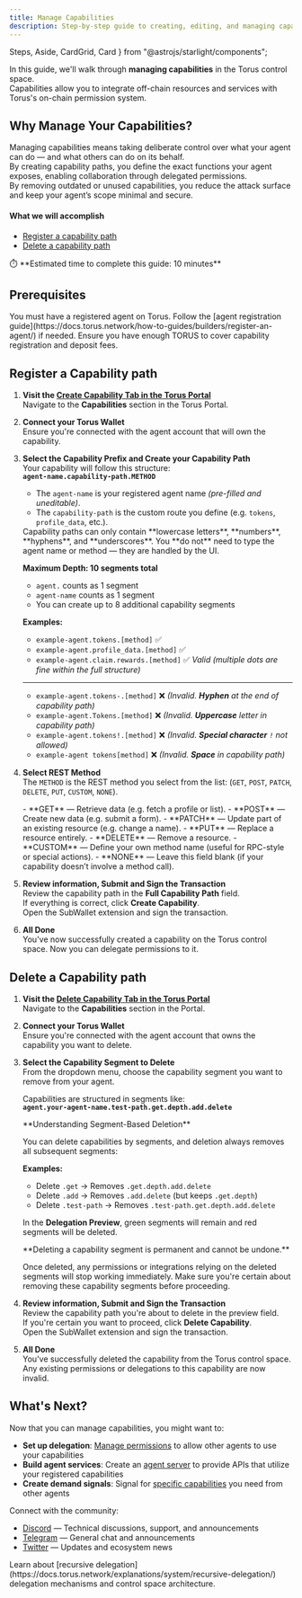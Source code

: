 ```yaml
---
title: Manage Capabilities
description: Step-by-step guide to creating, editing, and managing capabilities in the Torus control space.
---
```


  Steps,
  Aside,
  CardGrid,
  Card
} from "@astrojs/starlight/components";


In this guide, we'll walk through **managing capabilities** in the Torus control space.  
Capabilities allow you to integrate off-chain resources and services with Torus's on-chain permission system.

## Why Manage Your Capabilities?

Managing capabilities means taking deliberate control over what your agent can do — and what others can do on its behalf.  
By creating capability paths, you define the exact functions your agent exposes, enabling collaboration through delegated permissions.  
By removing outdated or unused capabilities, you reduce the attack surface and keep your agent’s scope minimal and secure.


#### What we will accomplish

- [Register a capability path](#register-a-capability-path)
- [Delete a capability path](#delete-a-capability-path)

<Aside>
⏱️ **Estimated time to complete this guide: 10 minutes**
</Aside>

## Prerequisites

<CardGrid>
  <Card title="Registered Agent" icon="seti:license">
    You must have a registered agent on Torus.
    Follow the [agent registration guide](https://docs.torus.network/how-to-guides/builders/register-an-agent/) if needed.
  </Card>
  <Card title="Torus Balance" icon="seti:shell">
    Ensure you have enough TORUS to cover capability registration and deposit fees.
  </Card>
</CardGrid>

## Register a Capability path

<Steps>

1. **Visit the [Create Capability Tab in the Torus Portal](https://portal.torus.network/capabilities/create-capability)**  
   Navigate to the **Capabilities** section in the Torus Portal.

2. **Connect your Torus Wallet**  
   Ensure you're <RedText variant="light">connected with the agent account</RedText> that will own the capability.

3. **Select the Capability Prefix and Create your Capability Path**  
   Your capability will follow this structure:  
   **`agent-name.capability-path.METHOD`**

   - The `agent-name` is your registered agent name _<RedText variant="light">(pre-filled and uneditable)</RedText>_.
   - The `capability-path` is the custom route you define (e.g. `tokens`, `profile_data`, etc.).
 
    <Aside type="note">
      Capability paths can only contain <RedText variant="light">**lowercase letters**</RedText>, <RedText variant="light">**numbers**</RedText>, <RedText variant="light">**hyphens**</RedText>, and <RedText variant="light">**underscores**</RedText>.  
      You **do not** need to type the agent name or method — they are handled by the UI.

      **Maximum Depth: 10 segments total**
      - `agent.` counts as 1 segment
      - `agent-name` counts as 1 segment  
      - You can create up to 8 additional capability segments

      **Examples:**

      - `example-agent.tokens.[method]` ✅   
      - `example-agent.profile_data.[method]` ✅  
      - `example-agent.claim.rewards.[method]` ✅ _Valid (multiple dots are fine within the full structure)_
      ---


      - `example-agent.tokens-.[method]` ❌ _(Invalid. **Hyphen** at the end of capability path)_
      - `example-agent.Tokens.[method]` ❌  _(Invalid. **Uppercase** letter in capability path)_
      - `example-agent.tokens!.[method]` ❌ _(Invalid. **Special character** `!` not allowed)_
      - `example-agent tokens[method]` ❌ _(Invalid. **Space** in capability path)_
    </Aside>
  

4. **Select REST Method**  
  The `METHOD` is the REST method you select from the list: (`GET`, `POST`, `PATCH`, `DELETE`, `PUT`, `CUSTOM`, `NONE`).   
      <Aside>
        - **GET** — Retrieve data (e.g. fetch a profile or list).
        - **POST** — Create new data (e.g. submit a form).
        - **PATCH** — Update part of an existing resource (e.g. change a name).
        - **PUT** — Replace a resource entirely.
        - **DELETE** — Remove a resource.
        - **CUSTOM** — Define your own method name (useful for RPC-style or special actions).
        - **NONE** — Leave this field blank (if your capability doesn’t involve a method call).
      </Aside>

5. **Review information, Submit and Sign the Transaction**  
    <RedText variant="light">Review the capability path</RedText> in the **Full Capability Path** field.   
    If everything is correct, click **Create Capability**.   
    Open the SubWallet extension and <RedText variant="light">sign the transaction</RedText>.   
    <ClickableImage src={confirmCapability} alt="Confirm Capability" />

6. **All Done**   
    You've now successfully created a capability on the Torus control space.
    Now you can delegate permissions to it.
</Steps>

## Delete a Capability path

<Steps>

1. **Visit the [Delete Capability Tab in the Torus Portal](https://portal.torus.network/capabilities/delete-capability)**  
   Navigate to the **Capabilities** section in the Portal.

2. **Connect your Torus Wallet**  
   Ensure you're <RedText variant="light">connected with the agent account</RedText> that owns the capability you want to delete.

3. **Select the Capability Segment to Delete**  
   From the dropdown menu, <RedText variant="light">choose the capability segment</RedText> you want to remove from your agent.
   
   Capabilities are structured in segments like:  
   **`agent.your-agent-name.test-path.get.depth.add.delete`**

   <Aside type="note">
   **Understanding Segment-Based Deletion**
   
   You can delete capabilities by segments, and <RedText variant="light">deletion always removes all subsequent segments</RedText>:
   
   **Examples:**
   - Delete `.get` → Removes `.get.depth.add.delete`
   - Delete `.add` → Removes `.add.delete` (but keeps `.get.depth`)
   - Delete `.test-path` → Removes `.test-path.get.depth.add.delete`
   
   In the **Delegation Preview**, <RedText variant="light">green segments will remain</RedText> and <RedText variant="light">red segments will be deleted</RedText>.
   </Aside>

   <Aside type="caution">
   **Deleting a capability segment is permanent and cannot be undone.**
   
   Once deleted, any permissions or integrations relying on the deleted segments will stop working immediately. Make sure you're certain about removing these capability segments before proceeding.
   </Aside>

4. **Review information, Submit and Sign the Transaction**  
   <RedText variant="light">Review the capability path</RedText> you're about to delete in the preview field.   
   If you're certain you want to proceed, click **Delete Capability**.   
   Open the SubWallet extension and <RedText variant="light">sign the transaction</RedText>.
    <ClickableImage src={deleteCapability} alt="Confirm Capability" />

5. **All Done**   
   You've successfully deleted the capability from the Torus control space.
   Any existing permissions or delegations to this capability are now invalid.

</Steps>

## What's Next?

Now that you can manage capabilities, you might want to:

- **Set up delegation**: [Manage permissions](https://docs.torus.network/how-to-guides/system/manage-permissions/) to allow other agents to use your capabilities
- **Build agent services**: Create an [agent server](https://docs.torus.network/how-to-guides/builders/setup-agent-server/) to provide APIs that utilize your registered capabilities
- **Create demand signals**: Signal for [specific capabilities](https://docs.torus.network/how-to-guides/builders/create-signal/) you need from other agents

Connect with the community:
- [Discord](https://discord.gg/torus) — Technical discussions, support, and announcements
- [Telegram](https://t.me/torusnetwork) — General chat and announcements
- [Twitter](https://x.com/torus_network) — Updates and ecosystem news

<Aside type="tip" title="Want to Learn More?">
Learn about [recursive delegation](https://docs.torus.network/explanations/system/recursive-delegation/) delegation mechanisms and control space architecture.
</Aside>